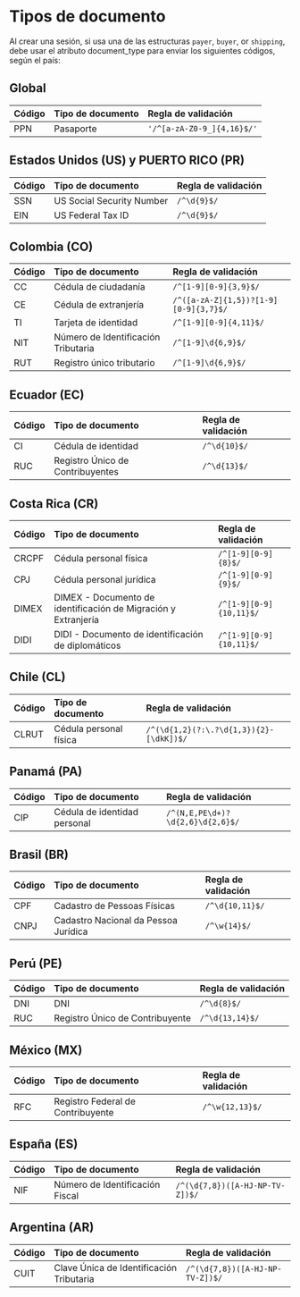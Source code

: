 # Tipos de documento

Al crear una sesión, si usa una de las estructuras `payer`, `buyer`, or `shipping`, debe usar el atributo document_type para enviar los siguientes códigos, según el país:

## Global

| Código | Tipo de documento           | Regla de validación     |
| :--- | :------------------------- | :------------------ |
| PPN  | Pasaporte | `'/^[a-zA-Z0-9_]{4,16}$/'`

## Estados Unidos (US) y PUERTO RICO (PR)

| Código | Tipo de documento           | Regla de validación     |
| :--- | :------------------------- | :------------------ |
| SSN  | US Social Security Number   | `/^\d{9}$/`         |
| EIN  | US Federal Tax ID           | `/^\d{9}$/`         |

## Colombia (CO)
| Código | Tipo de documento               | Regla de validación                |
| :--- | :----------------------------- | :----------------------------- |
| CC   | Cédula de ciudadanía            | `/^[1-9][0-9]{3,9}$/`          |
| CE   | Cédula de extranjería           | `/^([a-zA-Z]{1,5})?[1-9][0-9]{3,7}$/` |
| TI   | Tarjeta de identidad            | `/^[1-9][0-9]{4,11}$/`         |
| NIT  | Número de Identificación Tributaria | `/^[1-9]\d{6,9}$/`         |
| RUT  | Registro único tributario       | `/^[1-9]\d{6,9}$/`             |

## Ecuador (EC)
| Código | Tipo de documento                | Regla de validación   |
| :--- | :------------------------------ | :---------------- |
| CI   | Cédula de identidad             | `/^\d{10}$/`      |
| RUC  | Registro Único de Contribuyentes | `/^\d{13}$/`      |


## Costa Rica (CR)
| Código  | Tipo de documento                                                | Regla de validación          |
| :---- | :-------------------------------------------------------------- | :----------------------- |
| CRCPF | Cédula personal física                                          | `/^[1-9][0-9]{8}$/`      |
| CPJ   | Cédula personal jurídica                                        | `/^[1-9][0-9]{9}$/`      |
| DIMEX | DIMEX - Documento de identificación de Migración y Extranjería  | `/^[1-9][0-9]{10,11}$/`  |
| DIDI  | DIDI - Documento de identificación de diplomáticos              | `/^[1-9][0-9]{10,11}$/`  |


## Chile (CL)
| Código  | Tipo de documento        | Regla de validación                              |
| :---- | :---------------------- | :------------------------------------------- |
| CLRUT | Cédula personal física  | `/^(\d{1,2}(?:\.?\d{1,3}){2}-[\dkK])$/`      |

## Panamá (PA)
| Código | Tipo de documento               | Regla de validación                          |
| :--- | :----------------------------- | :--------------------------------------- |
| CIP  | Cédula de identidad personal    | `/^(N,E,PE\d+)?\d{2,6}\d{2,6}$/`        |

## Brasil (BR)
| Código  | Tipo de documento                             | Regla de validación     |
| :---- | :------------------------------------------- | :------------------ |
| CPF   | Cadastro de Pessoas Físicas                  | `/^\d{10,11}$/`     |
| CNPJ  | Cadastro Nacional da Pessoa Jurídica          | `/^\w{14}$/`        |

## Perú (PE)
| Código | Tipo de documento                  | Regla de validación      |
| :--- | :-------------------------------- | :------------------- |
| DNI  | DNI                               | `/^\d{8}$/`          |
| RUC  | Registro Único de Contribuyente    | `/^\d{13,14}$/`      |

## México (MX)
| Código | Tipo de documento                   | Regla de validación      |
| :--- | :--------------------------------- | :------------------- |
| RFC  | Registro Federal de Contribuyente  | `/^\w{12,13}$/`      |

## España (ES)
| Código | Tipo de documento                 | Regla de validación                           |
| :--- | :------------------------------- | :---------------------------------------- |
| NIF  | Número de Identificación Fiscal   | `/^(\d{7,8})([A-HJ-NP-TV-Z])$/`          |

## Argentina (AR)
| Código | Tipo de documento                             | Regla de validación                           |
| :--- | :------------------------------------------- | :---------------------------------------- |
| CUIT | Clave Única de Identificación Tributaria      | `/^(\d{7,8})([A-HJ-NP-TV-Z])$/`           |
